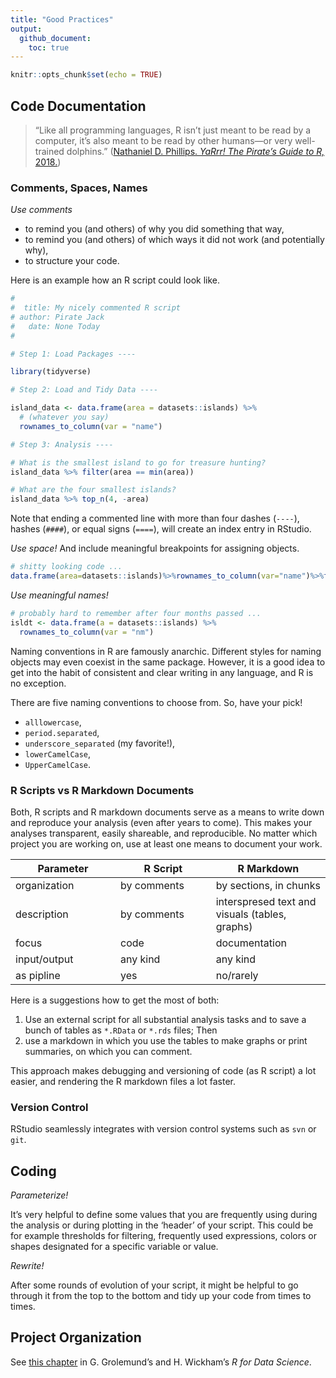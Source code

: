 ```yaml
---
title: "Good Practices"
output: 
  github_document:
    toc: true
---
```


```r
knitr::opts_chunk$set(echo = TRUE)
```

## Code Documentation

> “Like all programming languages, R isn't just meant to be read by a computer, it's also meant to be read by other humans---or very well-trained dolphins.” ([Nathaniel D. Phillips. _YaRrr! The Pirate's Guide to R,_ 2018.](https://bookdown.org/ndphillips/YaRrr/a-brief-style-guide-commenting-and-spacing.html))

### Comments, Spaces, Names

_Use comments_

* to remind you (and others) of why you did something that way,
* to remind you (and others) of which ways it did not work (and potentially why),
* to structure your code.

Here is an example how an R script could look like.

```r
# 
#  title: My nicely commented R script
# author: Pirate Jack
#   date: None Today 
# 

# Step 1: Load Packages ----

library(tidyverse)

# Step 2: Load and Tidy Data ----

island_data <- data.frame(area = datasets::islands) %>% 
  # (whatever you say)
  rownames_to_column(var = "name")

# Step 3: Analysis ----

# What is the smallest island to go for treasure hunting?
island_data %>% filter(area == min(area))

# What are the four smallest islands?
island_data %>% top_n(4, -area)
```

Note that ending a commented line with more than four dashes (`----`), hashes (`####`), or equal signs (`====`), will create an index entry in RStudio.

_Use space!_ And include meaningful breakpoints for assigning objects.

```r
# shitty looking code ...
data.frame(area=datasets::islands)%>%rownames_to_column(var="name")%>%filter(area==min(area))
```

_Use meaningful names!_

```r
# probably hard to remember after four months passed ...
isldt <- data.frame(a = datasets::islands) %>% 
  rownames_to_column(var = "nm")
```

Naming conventions in R are famously anarchic. Different styles for naming objects may even coexist in the same package. However, it is a good idea to get into the habit of consistent and clear writing in any language, and R is no exception.

There are five naming conventions to choose from. So, have your pick!

* `alllowercase`,
* `period.separated`,
* `underscore_separated` (my favorite!),
* `lowerCamelCase`,
* `UpperCamelCase`.

### R Scripts vs R Markdown Documents

Both, R scripts and R markdown documents serve as a means to write down and reproduce your analysis (even after years to come). This makes your analyses transparent, easily shareable, and reproducible. No matter which project you are working on, use at least one means to document your work.

| Parameter | R Script | R Markdown |
|-----------|----------|------------|
| organization | by comments | by sections, in chunks |
| description | by comments | interspresed text and visuals (tables, graphs) |
| focus | code | documentation |
| input/output | any kind | any kind |
| as pipline | yes | no/rarely |

Here is a suggestions how to get the most of both:

1. Use an external script for all substantial analysis tasks and to save a bunch of tables as `*.RData` or `*.rds` files; Then
2. use a markdown in which you use the tables to make graphs or print summaries, on which you can comment.

This approach makes debugging and versioning of code (as R script) a lot easier, and rendering the R markdown files a lot faster.

### Version Control

RStudio seamlessly integrates with version control systems such as `svn` or `git`.

## Coding

_Parameterize!_

It's very helpful to define some values that you are frequently using during the analysis or during plotting in the ‘header’ of your script. This could be for example thresholds for filtering, frequently used expressions, colors or shapes designated for a specific variable or value.

_Rewrite!_

After some rounds of evolution of your script, it might be helpful to go through it from the top to the bottom and tidy up your code from times to times.

## Project Organization

See [this chapter](https://r4ds.had.co.nz/workflow-projects.html) in G. Grolemund's and H. Wickham's _R for Data Science_.